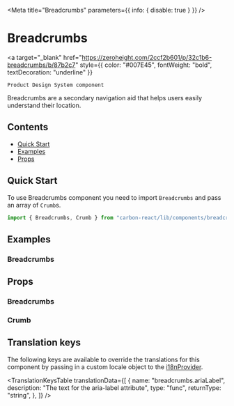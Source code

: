 
<Meta title="Breadcrumbs" parameters={{ info: { disable: true } }} />

# Breadcrumbs

  <a
  target="_blank"
  href="https://zeroheight.com/2ccf2b601/p/32c1b6-breadcrumbs/b/87b2c7"
  style={{ color: "#007E45", fontWeight: "bold", textDecoration: "underline" }}
  >
    Product Design System component
  </a>

Breadcrumbs are a secondary navigation aid that helps users easily understand their location.

## Contents

- [Quick Start](#quick-start)
- [Examples](#examples)
- [Props](#props)

## Quick Start

To use Breadcrumbs component you need to import `Breadcrumbs` and pass an array of `Crumb`s.

```javascript
import { Breadcrumbs, Crumb } from "carbon-react/lib/components/breadcrumbs";
```

## Examples

### Breadcrumbs

<Canvas>
  <Story name="default" story={stories.DefaultBreadcrumbs} />
</Canvas>

## Props

### Breadcrumbs

<ArgsTable
   of={Breadcrumbs}
 />

### Crumb

<ArgsTable of={Crumb} />

## Translation keys

The following keys are available to override the translations for this component by passing in a custom locale object to the
[i18nProvider](https://carbon.sage.com/?path=/story/documentation-i18n--page).

<TranslationKeysTable
  translationData={[
    {
      name: "breadcrumbs.ariaLabel",
      description: "The text for the aria-label attribute",
      type: "func",
      returnType: "string",
    },
]}
/>
